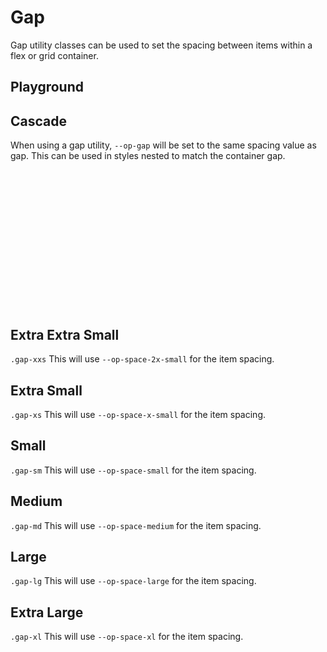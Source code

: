 
<Meta of={GapStories} />

# Gap

<div
  dangerouslySetInnerHTML={{
    __html: createSourceCodeLink({ link: 'core/utilities.scss' }).outerHTML,
  }}
></div>

<div
  dangerouslySetInnerHTML={{
    __html: createSourceCodeLink({ link: 'core/utilities.scss' }).outerHTML,
  }}
></div>

Gap utility classes can be used to set the spacing between items within a flex or grid container.

## Playground

<Canvas of={GapStories.Medium} />
<Controls of={GapStories.Medium} />

## Cascade

When using a gap utility, `--op-gap` will be set to the same spacing value as gap. This can be used in styles nested to match the container gap.

```css
.special-item {
  display: flex;
  gap: var(--op-gap, var(--op-space-sm)); // Include a fallback in case the wrapping gap is missing.
}
```

```html
<div class="flex gap-sm">
  <div>1</div>
  <div>2</div>
  <div class="special-item">
    <div>a</div>
    <div>b</div>
    <div>c</div>
  </div>
  <div>4</div>
</div>
```

## Extra Extra Small

`.gap-xxs` This will use `--op-space-2x-small` for the item spacing.

<Canvas of={GapStories.ExtraExtraSmall} />

## Extra Small

`.gap-xs` This will use `--op-space-x-small` for the item spacing.

<Canvas of={GapStories.ExtraSmall} />

## Small

`.gap-sm` This will use `--op-space-small` for the item spacing.

<Canvas of={GapStories.Small} />

## Medium

`.gap-md` This will use `--op-space-medium` for the item spacing.

<Canvas of={GapStories.Medium} />

## Large

`.gap-lg` This will use `--op-space-large` for the item spacing.

<Canvas of={GapStories.Large} />

## Extra Large

`.gap-xl` This will use `--op-space-xl` for the item spacing.

<Canvas of={GapStories.ExtraLarge} />
